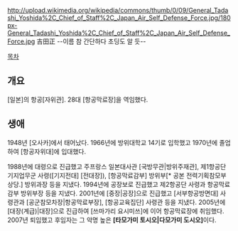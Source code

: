 http://upload.wikimedia.org/wikipedia/commons/thumb/0/09/General_Tadashi_Yoshida%2C_Chief_of_Staff%2C_Japan_Air_Self_Defense_Force.jpg/180px-General_Tadashi_Yoshida%2C_Chief_of_Staff%2C_Japan_Air_Self_Defense_Force.jpg
吉田正 --이름 참 간단하다 초딩도 알 듯--

[[목차]]
== 개요 ==
[일본]의 항공[자위관]. 28대 [항공막료장]을 역임했다.
== 생애 ==
1948년 [오사카]에서 태어났다. 1966년에 방위대학교 14기로 입학했고 1970년에 졸업하여 [항공자위대]에 입대했다.

1988년에 대령으로 진급했고 주프랑스 일본대사관 [국방무관|방위주재관], 제1항공단 기지업무군 사령([기지전대] [전대장]), [항공막료감부] 방위부[* 공본 전력기획참모부 상당.] 방위과장 등을 지냈다. 1994년에 공장보로 진급했고 제2항공단 사령과 항공막료감부 방위부장 등을 지냈다. 2001년에 [중장|공장]으로 진급했고 [서부항공방면대] 사령관과 [공군참모차장|항공막료부장], [항공교육집단] 사령관 등을 지냈다. 2005년에 [대장(계급)|대장]으로 진급하여 [쓰마가리 요시미쓰]에 이어 항공막료장에 취임했다. 2007년 퇴임했고 후임자는 그 악명 높은 '''[타모가미 토시오|다모가미 도시오]'''이다.

